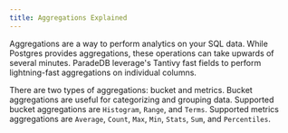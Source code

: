 ```yaml
---
title: Aggregations Explained
---
```


Aggregations are a way to perform analytics on your SQL data. While Postgres provides aggregations, these
operations can take upwards of several minutes. ParadeDB leverage's Tantivy fast fields to perform
lightning-fast aggregations on individual columns.

There are two types of aggregations: bucket and metrics. Bucket aggregations are useful for categorizing
and grouping data. Supported bucket aggregations are `Histogram`, `Range`, and `Terms`.
Supported metrics aggregations are `Average`, `Count`, `Max`, `Min`, `Stats`, `Sum`, and `Percentiles`.
